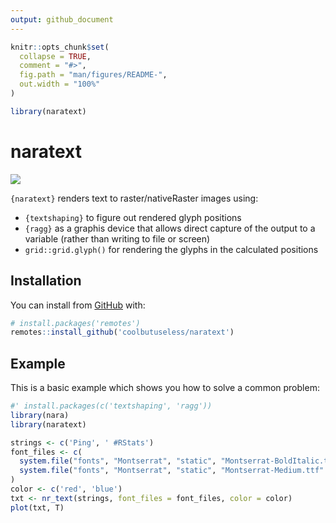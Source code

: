 ```yaml
---
output: github_document
---
```


<!-- README.md is generated from README.Rmd. Please edit that file -->

```r
knitr::opts_chunk$set(
  collapse = TRUE,
  comment = "#>",
  fig.path = "man/figures/README-",
  out.width = "100%"
)

library(naratext)
```

# naratext

<!-- badges: start -->
![](https://img.shields.io/badge/cool-useless-green.svg)
<!-- badges: end -->

`{naratext}` renders text to raster/nativeRaster images using:

* `{textshaping}` to figure out rendered glyph positions 
* `{ragg}` as a graphis device that allows direct capture of the output to a variable
  (rather than writing to file or screen)
* `grid::grid.glyph()` for rendering the glyphs in the calculated positions

## Installation

You can install from [GitHub](https://github.com/coolbutuseless/naratext) with:

``` r
# install.packages('remotes')
remotes::install_github('coolbutuseless/naratext')
```

## Example

This is a basic example which shows you how to solve a common problem:

```r
#' install.packages(c('textshaping', 'ragg'))
library(nara)
library(naratext)

strings <- c('Ping', ' #RStats')
font_files <- c(
  system.file("fonts", "Montserrat", "static", "Montserrat-BoldItalic.ttf", package="grDevices"),
  system.file("fonts", "Montserrat", "static", "Montserrat-Medium.ttf"    , package="grDevices")
)
color <- c('red', 'blue')
txt <- nr_text(strings, font_files = font_files, color = color)
plot(txt, T)
```




